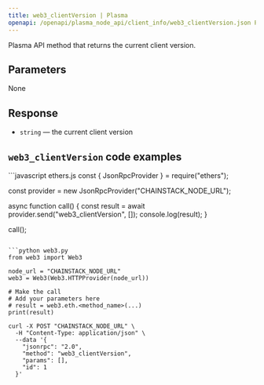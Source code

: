 ```yaml
---
title: web3_clientVersion | Plasma
openapi: /openapi/plasma_node_api/client_info/web3_clientVersion.json POST /be84184cd12967be5a65d06651c60085
---
```


Plasma API method that returns the current client version.

## Parameters

None

## Response

* `string` — the current client version

## `web3_clientVersion` code examples

<CodeGroup>
```javascript ethers.js
const { JsonRpcProvider } = require("ethers");

const provider = new JsonRpcProvider("CHAINSTACK_NODE_URL");

async function call() {
  const result = await provider.send("web3_clientVersion", []);
  console.log(result);
}

call();
```

```python web3.py
from web3 import Web3

node_url = "CHAINSTACK_NODE_URL"
web3 = Web3(Web3.HTTPProvider(node_url))

# Make the call
# Add your parameters here
# result = web3.eth.<method_name>(...)
print(result)
```

```shell cURL
curl -X POST "CHAINSTACK_NODE_URL" \
  -H "Content-Type: application/json" \
  --data '{
    "jsonrpc": "2.0",
    "method": "web3_clientVersion",
    "params": [],
    "id": 1
  }'
```
</CodeGroup>
